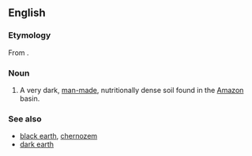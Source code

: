==English==

===Etymology===
From {{etyl|pt|en}} {{term|terra||soil|lang=pt}} {{term|preta||black|lang=pt}}.

===Noun===
{{wikipedia}}
{{en-noun|head=[[terra]] [[preta]]|-}}

# A very dark, [[man-made]], nutritionally dense soil found in the [[Amazon]] basin.

===See also===
* [[black earth]], [[chernozem]]
* [[dark earth]]